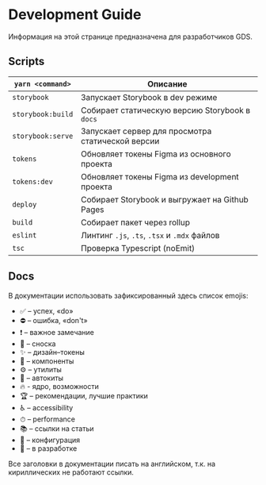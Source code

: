 
<Meta title="Intro / Development Guide" />

# Development Guide

Информация на этой странице предназначена для разработчиков GDS.

## Scripts

| `yarn <command>`  | Описание                                          |
| ----------------- | ------------------------------------------------- |
| `storybook`       | Запускает Storybook в dev режиме                  |
| `storybook:build` | Собирает статическую версию Storybook в `docs`    |
| `storybook:serve` | Запускает сервер для просмотра статической версии |
| `tokens`          | Обновляет токены Figma из основного проекта       |
| `tokens:dev`      | Обновляет токены Figma из development проекта     |
| `deploy`          | Собирает Storybook и выгружает на Github Pages    |
| `build`           | Собирает пакет через rollup                       |
| `eslint`          | Линтинг `.js`, `.ts`, `.tsx` и `.mdx` файлов      |
| `tsc`             | Проверка Typescript (noEmit)                      |

## Docs

В документации использовать зафиксированный здесь список emojis:

-   ✅ – успех, «do»
-   ⛔ – ошибка, «don't»
-   ❗️ – важное замечание
-   💬 – сноска
-   ✨ – дизайн–токены
-   🧱 – компоненты
-   ⚙️ – утилиты
-   🤖 – автокиты
-   🔥 - ядро, возможности
-   🏆 – рекомендации, лучшие практики
-   ♿️ – accessibility
-   ⏱ – performance
-   📚 – ссылки на статьи
-   🔨 – конфигурация
-   🚧 – в разработке

Все заголовки в документации писать на английском, т.к. на кириллических не работают ссылки.
